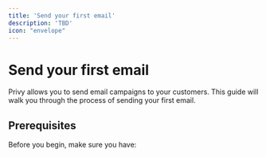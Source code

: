 ```yaml
---
title: 'Send your first email'
description: 'TBD'
icon: "envelope"
---
```


# Send your first email

Privy allows you to send email campaigns to your customers. This guide will walk you through the process of sending your first email.

## Prerequisites

Before you begin, make sure you have:
